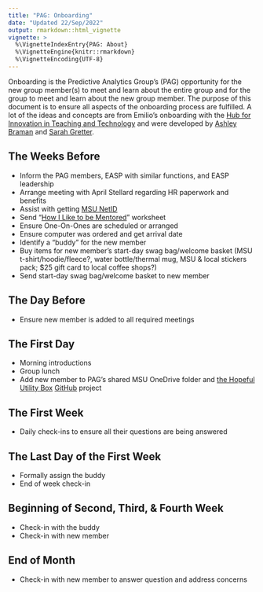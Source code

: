 ```yaml
---
title: "PAG: Onboarding"
date: "Updated 22/Sep/2022"
output: rmarkdown::html_vignette
vignette: >
  %\VignetteIndexEntry{PAG: About}
  %\VignetteEngine{knitr::rmarkdown}
  %\VignetteEncoding{UTF-8}
---
```


Onboarding is the Predictive Analytics Group's (PAG) opportunity for the new group member(s) to meet and learn about the entire group and for the group to meet and learn about the new group member. The purpose of this document is to ensure all aspects of the onboarding process are fulfilled. A lot of the ideas and concepts are from Emilio's onboarding with the [Hub for Innovation in Teaching and Technology](https://twitter.com/MSUHub) and were developed by [Ashley Braman](https://www.linkedin.com/in/ashley-braman-b448bb92/) and [Sarah Gretter](https://www.linkedin.com/in/sarahgretter/).

## The Weeks Before
 - Inform the PAG members, EASP with similar functions, and EASP leadership
 - Arrange meeting with April Stellard regarding HR paperwork and benefits
 - Assist with getting [MSU NetID](https://netid.msu.edu/)
 - Send "[How I Like to be Mentored](PAG_HowILikeToBeMentored.Rmd)" worksheet
 - Ensure One-On-Ones are scheduled or arranged
 - Ensure computer was ordered and get arrival date
 - Identify a "buddy" for the new member
 - Buy items for new member's start-day swag bag/welcome basket (MSU t-shirt/hoodie/fleece?, water bottle/thermal mug, MSU & local stickers pack; $25 gift card to local coffee shops?)
 - Send start-day swag bag/welcome basket to new member

## The Day Before
 - Ensure new member is added to all required meetings

## The First Day
 - Morning introductions
 - Group lunch
 - Add new member to PAG's shared MSU OneDrive folder and [the Hopeful Utility Box](https://theHopefulBox.com) [GitHub](https://github.com/emilioxavier/theHUB) project

## The First Week
 - Daily check-ins to ensure all their questions are being answered

## The Last Day of the First Week
 - Formally assign the buddy
 - End of week check-in

## Beginning of Second, Third, & Fourth Week
 - Check-in with the buddy
 - Check-in with new member

## End of Month
 - Check-in with new member to answer question and address concerns
